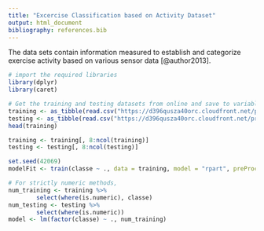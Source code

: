 ```yaml
---
title: "Excercise Classification based on Activity Dataset"
output: html_document
bibliography: references.bib
---
```


The data sets contain information measured to establish and categorize exercise activity based on various sensor data [@author2013]. 

```r
# import the required libraries
library(dplyr)
library(caret)
```


```r
# Get the training and testing datasets from online and save to variables
training <- as_tibble(read.csv("https://d396qusza40orc.cloudfront.net/predmachlearn/pml-training.csv"))
testing <- as_tibble(read.csv("https://d396qusza40orc.cloudfront.net/predmachlearn/pml-testing.csv"))
head(training)
```

```r
training <- training[, 8:ncol(training)]
testing <- testing[, 8:ncol(testing)]
```

```r
set.seed(42069)
modelFit <- train(classe ~ ., data = training, model = "rpart", preProcess = "medianImpute")
```

```r
# For strictly numeric methods,
num_training <- training %>%
        select(where(is.numeric), classe)
num_testing <- testing %>%
        select(where(is.numeric))
model <- lm(factor(classe) ~ ., num_training)
```

